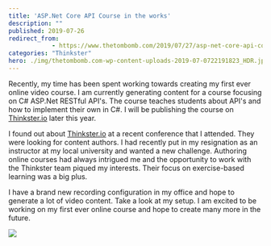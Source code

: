 ```yaml
---
title: 'ASP.Net Core API Course in the works'
description: ""
published: 2019-07-26
redirect_from: 
            - https://www.thetombomb.com/2019/07/27/asp-net-core-api-course-in-the-works/
categories: "Thinkster"
hero: ./img/thetombomb.com-wp-content-uploads-2019-07-0722191823_HDR.jpg
---
```

<!-- wp:paragraph -->

Recently, my time has been spent working towards creating my first ever online video course. I am currently generating content for a course focusing on C# ASP.Net RESTful API's. The course teaches students about API's and how to implement their own in C#. I will be publishing the course on [Thinkster.io](https://thinkster.io) later this year.

<!-- /wp:paragraph -->

<!-- wp:paragraph -->

I found out about [Thinkster.io](https://thinkster.io) at a recent conference that I attended. They were looking for content authors. I had recently put in my resignation as an instructor at my local university and wanted a new challenge. Authoring online courses had always intrigued me and the opportunity to work with the Thinkster team piqued my interests. Their focus on exercise-based learning was a big plus.

<!-- /wp:paragraph -->

<!-- wp:paragraph -->

I have a brand new recording configuration in my office and hope to generate a lot of video content. Take a look at my setup. I am excited to be working on my first ever online course and hope to create many more in the future.

<!-- /wp:paragraph -->

<!-- wp:image {"id":1693} -->

![](./img/thetombomb.com-wp-content-uploads-2019-07-0722191823_HDR.jpg)

<!-- /wp:image -->

<!-- wp:paragraph -->

<!-- /wp:paragraph -->
